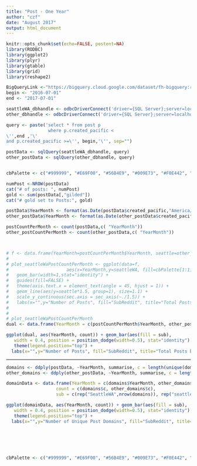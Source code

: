 ```yaml
---
title: "Post - One Year"
author: "czf"
date: "August 2017"
output: html_document
---
```

```r
knitr::opts_chunk$set(echo=FALSE, postent=NA)
library(RODBC)
library(ggplot2)
library(plyr)
library(gtable)
library(grid)
library(reshape2)
```
<style>
hr{
background-color:black;
height:1px;
}
img{
max-width:initial;
}
</style>
```r


BigQueryLink <-"https://bigquery.cloud.google.com/dataset/fh-bigquery:reddit_posts"
begin <- "2016-07-01"
end <- "2017-07-01"

seattleWA_dbhandle <- odbcDriverConnect('driver={SQL Server};server=localhost\\SQLEXPRESS;database=SeattleWA_subreddit;trusted_connection=true')
other_dbhandle <- odbcDriverConnect('driver={SQL Server};server=localhost\\SQLEXPRESS;database=seattle_subreddit;trusted_connection=true')

query <- paste('select * from post p
                where p.created_pacific <
\'',end ,'\'
and p.created_pacific >=\'', begin,'\'', sep="")

postData <- sqlQuery(seattleWA_dbhandle, query)
other_postData <- sqlQuery(other_dbhandle, query)


cbPalette <- c("#999999", "#E69F00", "#56B4E9", "#009E73", "#F0E442", "#0072B2", "#D55E00", "#CC79A7")

```


```r
numPost <-NROW(postData)
cat("# of posts: ", numPost) 
gold <- sum(postData[,"gilded"])
cat("# gold set to Posts:", gold)

postData$YearMonth <- format(as.Date(postData$created_pacific,"America/Los_Angeles"), "%Y-%m")
other_postData$YearMonth <- format(as.Date(other_postData$created_pacific,"America/Los_Angeles"), "%Y-%m")

postCountPerMonth <- count(postData,c( "YearMonth"))
other_postCountPerMonth <- count(other_postData,c( "YearMonth"))



# f <- data.frame(YearMonth=postCountPerMonth$YearMonth, seattle=other_postCountPerMonth$freq, seattleWA=postCountPerMonth$freq)
# 
# plot_seattleWaPostCountPerMonth <- ggplot(data=f, 
#                      aes(x=YearMonth,y=seattleWA, fill=cbPalette[1:1], width=.75)) +
#   geom_bar(width=1,stat="identity") +
#   guides(fill=FALSE) +
#   theme(axis.text.x = element_text(angle = 45, hjust = 1)) +
#   geom_line(aes(y=seattle*1.5, group=1), size=1.1) + 
#   scale_y_continuous(sec.axis = sec_axis(~./1.5)) +
#   labs(x="",y="Number of Posts", fill="SubReddit", title="Total Posts by Month")
# 
# 
# plot_seattleWaPostCountPerMonth
dual <- data.frame(YearMonth = c(postCountPerMonth$YearMonth, other_postCountPerMonth$YearMonth), count = c(postCountPerMonth$freq, other_postCountPerMonth$freq), sub=c(rep("seattleWA", nrow(postCountPerMonth)), rep("seattle", nrow(other_postCountPerMonth))),stringsAsFactors = FALSE)

ggplot(dual, aes(YearMonth, count)) + geom_bar(aes(fill = sub), 
   width = 0.4, position = position_dodge(width=0.5), stat="identity") +  
   theme(legend.position="top") +
  labs(x="",y="Number of Posts", fill="SubReddit", title="Total Posts by Month")


```
<hr/>
```r
domains <- ddply(postData, ~YearMonth, summarise, c = length(unique(domain)))
other_domains <- ddply(other_postData, ~YearMonth, summarise, c = length(unique(domain)))

domainData <- data.frame(YearMonth = c(domains$YearMonth, other_domains$YearMonth), 
                   count = c(domains$c, other_domains$c),
                   sub = c(rep("SeattleWA",nrow(domains)), rep("seattle", nrow(other_domains))))

ggplot(domainData, aes(YearMonth, count)) + geom_bar(aes(fill = sub), 
   width = 0.4, position = position_dodge(width=0.5), stat="identity") +  
   theme(legend.position="top") +
  labs(x="",y="Number of Unique Post Domains", fill="SubReddit", title="Total Unique Post Domains by Month")
  





cbPalette <- c("#999999", "#E69F00", "#56B4E9", "#009E73", "#F0E442", "#0072B2", "#D55E00", "#CC79A7")
```
